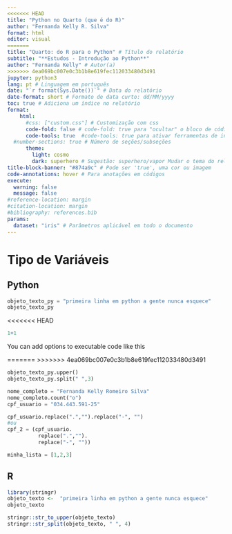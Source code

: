 ```yaml
---
<<<<<<< HEAD
title: "Python no Quarto (que é do R)"
author: "Fernanda Kelly R. Silva"
format: html
editor: visual
=======
title: "Quarto: do R para o Python" # Título do relatório
subtitle: "**Estudos - Introdução ao Python**"
author: "Fernanda Kelly" # Autor(a)
>>>>>>> 4ea069bc007e0c3b1b8e619fec112033480d3491
jupyter: python3
lang: pt # Linguagem em português
date: "`r format(Sys.Date())`" # Data do relatório
date-format: short # Formato de data curto: dd/MM/yyyy 
toc: true # Adiciona um índice no relatório
format: 
    html: 
      #css: ["custom.css"] # Customização com css
      code-fold: false # code-fold: true para "ocultar" o bloco de códigos
      code-tools: true  #code-tools: true para ativar ferramentas de interação com os códigos
  #number-sections: true # Número de seções/subseções
      theme: 
        light: cosmo
        dark: superhero # Sugestão: superhero/vapor Mudar o tema do relatório aqui
title-block-banner: "#874a9c" # Pode ser 'true', uma cor ou imagem
code-annotations: hover # Para anotações em códigos
execute:
  warning: false
  message: false
#reference-location: margin
#citation-location: margin
#bibliography: references.bib
params:
  dataset: "iris" # Parâmetros aplicável em todo o documento
---
```


# Tipo de Variáveis

## Python
```python
objeto_texto_py = "primeira linha em python a gente nunca esquece"
objeto_texto_py
```

<<<<<<< HEAD

```r
1+1
```


You can add options to executable code like this

=======
>>>>>>> 4ea069bc007e0c3b1b8e619fec112033480d3491
```python
objeto_texto_py.upper()
objeto_texto_py.split(" ",3)
```


```python
nome_completo = "Fernanda Kelly Romeiro Silva"
nome_completo.count("o")
cpf_usuario = "034.443.591-25"

cpf_usuario.replace(".","").replace("-", "")
#ou
cpf_2 = (cpf_usuario.
          replace(".","").
          replace("-", ""))

```

```python
minha_lista = [1,2,3]

```



## R

```r
library(stringr)
objeto_texto <-  "primeira linha em python a gente nunca esquece"
objeto_texto


```

```r
stringr::str_to_upper(objeto_texto)
stringr::str_split(objeto_texto, " ", 4)
```


